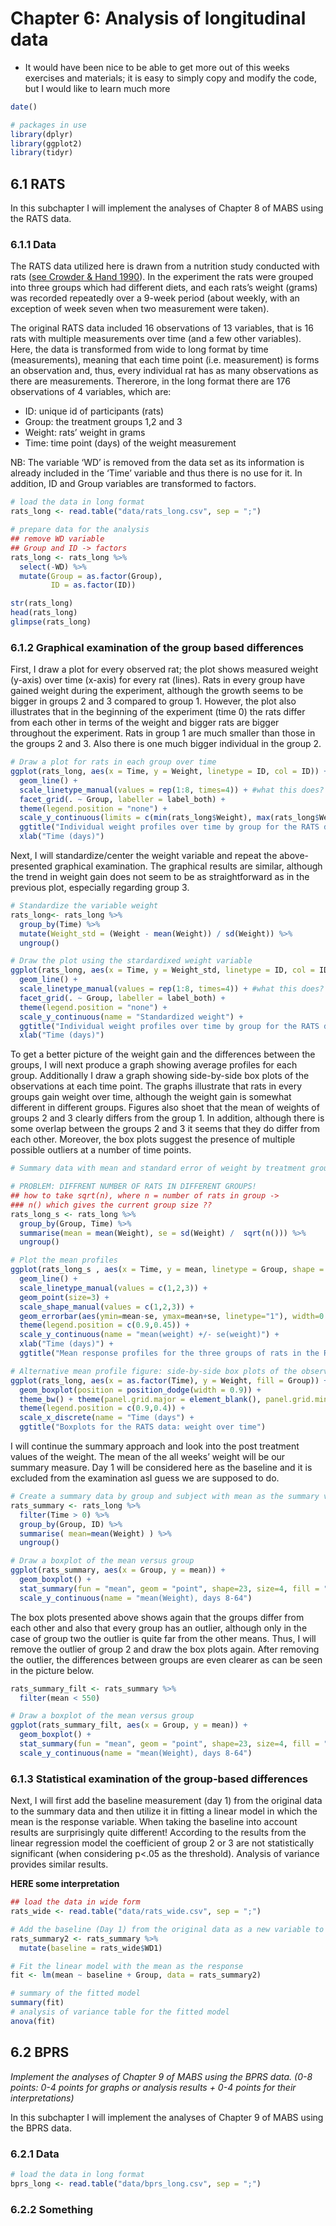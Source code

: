 # Chapter 6: Analysis of longitudinal data

- It would have been nice to be able to get more out of this weeks exercises and materials; it is easy to simply copy and modify the code, but I would like to learn much more

```r
date()

# packages in use
library(dplyr)
library(ggplot2)
library(tidyr)

```

## 6.1 RATS

In this subchapter I will implement the analyses of Chapter 8 of MABS using the RATS data.

### 6.1.1 Data

The RATS data utilized here is drawn from a nutrition study conducted with rats ([see Crowder & Hand 1990](https://www.routledge.com/Analysis-of-Repeated-Measures/Crowder-Hand/p/book/9780367450847)). In the experiment the rats were grouped into three groups which had different diets, and each rats’s weight (grams) was recorded repeatedly over a 9-week
period (about weekly, with an exception of week seven when two measurement were taken). 

The original RATS data included 16 observations of 13 variables, that is 16 rats with multiple measurements over time (and a few other variables). Here, the data is transformed from wide to long format by time (measurements), meaning that each time point (i.e. measurement) is forms an observation and, thus, every individual rat has as many observations as there are measurements. Thererore, in the long format there are 176 observations of 4 variables, which are:

- ID: unique id of participants (rats)
- Group: the treatment groups 1,2 and 3
- Weight: rats' weight in grams
- Time: time point (days) of the weight measurement

NB: The variable 'WD' is removed from the data set as its information is already included in the 'Time' variable and thus there is no use for it. In addition, ID and Group variables are transformed to factors.

```r
# load the data in long format
rats_long <- read.table("data/rats_long.csv", sep = ";")

# prepare data for the analysis
## remove WD variable 
## Group and ID -> factors
rats_long <- rats_long %>%
  select(-WD) %>%
  mutate(Group = as.factor(Group),
         ID = as.factor(ID))

str(rats_long)
head(rats_long)
glimpse(rats_long)
```

### 6.1.2 Graphical examination of the group based differences

First, I draw a plot for every observed rat; the plot shows measured weight (y-axis) over time (x-axis) for every rat (lines). Rats in every group have gained weight during the experiment, although the growth seems to be bigger in groups 2 and 3 compared to group 1. However, the plot also illustrates that in the beginning of the experiment (time 0) the rats differ from each other in terms of the weight and bigger rats are bigger throughout the experiment. Rats in group 1 are much smaller than those in the groups 2 and 3. Also there is one much bigger individual in the group 2. 

```r

# Draw a plot for rats in each group over time
ggplot(rats_long, aes(x = Time, y = Weight, linetype = ID, col = ID)) +
  geom_line() +
  scale_linetype_manual(values = rep(1:8, times=4)) + #what this does?
  facet_grid(. ~ Group, labeller = label_both) +
  theme(legend.position = "none") + 
  scale_y_continuous(limits = c(min(rats_long$Weight), max(rats_long$Weight))) +
  ggtitle("Individual weight profiles over time by group for the RATS data") +
  xlab("Time (days)")

```
Next, I will standardize/center the weight variable and repeat the above-presented graphical examination. The graphical results are similar, although the trend in weight gain does not seem to be as straightforward as in the previous plot, especially regarding group 3.

```r

# Standardize the variable weight
rats_long<- rats_long %>%
  group_by(Time) %>%
  mutate(Weight_std = (Weight - mean(Weight)) / sd(Weight)) %>%
  ungroup()

# Draw the plot using the stardardixed weight variable
ggplot(rats_long, aes(x = Time, y = Weight_std, linetype = ID, col = ID)) +
  geom_line() +
  scale_linetype_manual(values = rep(1:8, times=4)) + #what this does?
  facet_grid(. ~ Group, labeller = label_both) +
  theme(legend.position = "none") + 
  scale_y_continuous(name = "Standardized weight") +
  ggtitle("Individual weight profiles over time by group for the RATS data after standardization") +
  xlab("Time (days)")


```

To get a better picture of the weight gain and the differences between the groups, I will next produce a graph showing average profiles for each group. Additionally I draw a graph showing side-by-side box plots of the observations at each time point. The graphs illustrate that rats in every groups gain weight over time, although the weight gain is somewhat different in different groups. Figures also shoet that the mean of weights of groups 2 and 3 clearly differs from the group 1. In addition, although there is some overlap between the groups 2 and 3 it seems that they do differ from each other. Moreover, the box plots suggest the presence of multiple possible outliers at a number of time points.

```r

# Summary data with mean and standard error of weight by treatment group and time

# PROBLEM: DIFFRENT NUMBER OF RATS IN DIFFERENT GROUPS!
## how to take sqrt(n), where n = number of rats in group -> 
### n() which gives the current group size ??
rats_long_s <- rats_long %>%
  group_by(Group, Time) %>%
  summarise(mean = mean(Weight), se = sd(Weight) /  sqrt(n())) %>%
  ungroup()

# Plot the mean profiles
ggplot(rats_long_s , aes(x = Time, y = mean, linetype = Group, shape = Group, col = Group)) +
  geom_line() +
  scale_linetype_manual(values = c(1,2,3)) +
  geom_point(size=3) +
  scale_shape_manual(values = c(1,2,3)) +
  geom_errorbar(aes(ymin=mean-se, ymax=mean+se, linetype="1"), width=0.3) +
  theme(legend.position = c(0.9,0.45)) +
  scale_y_continuous(name = "mean(weight) +/- se(weight)") +
  xlab("Time (days)") +
  ggtitle("Mean response profiles for the three groups of rats in the RATS data")

# Alternative mean profile figure: side-by-side box plots of the observations at each time point
ggplot(rats_long, aes(x = as.factor(Time), y = Weight, fill = Group)) +
  geom_boxplot(position = position_dodge(width = 0.9)) +
  theme_bw() + theme(panel.grid.major = element_blank(), panel.grid.minor = element_blank()) +
  theme(legend.position = c(0.9,0.4)) +
  scale_x_discrete(name = "Time (days") +
  ggtitle("Boxplots for the RATS data: weight over time")


```

I will continue the summary approach and look into the post treatment values of the weight. The mean of the all weeks' weight will be our summary measure. Day 1 will be considered here as the baseline and it is excluded from the examination asI guess we are supposed to do. 

```r
# Create a summary data by group and subject with mean as the summary variable (ignoring baseline day 1).
rats_summary <- rats_long %>%
  filter(Time > 0) %>%
  group_by(Group, ID) %>%
  summarise( mean=mean(Weight) ) %>%
  ungroup()

# Draw a boxplot of the mean versus group
ggplot(rats_summary, aes(x = Group, y = mean)) +
  geom_boxplot() +
  stat_summary(fun = "mean", geom = "point", shape=23, size=4, fill = "white") +
  scale_y_continuous(name = "mean(Weight), days 8-64")

```

The box plots presented above shows again that the groups differ from each other and also that every group has an outlier, although only in the case of group two the outlier is quite far from the other means. Thus, I will remove the outlier of group 2 and draw the box plots again. After removing the outlier, the differences between groups are even clearer as can be seen in the picture below. 

```r
rats_summary_filt <- rats_summary %>%
  filter(mean < 550)

# Draw a boxplot of the mean versus group
ggplot(rats_summary_filt, aes(x = Group, y = mean)) +
  geom_boxplot() +
  stat_summary(fun = "mean", geom = "point", shape=23, size=4, fill = "white") +
  scale_y_continuous(name = "mean(Weight), days 8-64")
```

### 6.1.3 Statistical examination of the group-based differences

Next, I will first add the baseline measurement (day 1) from the original data to the summary data and then utilize it in fitting a linear model in which the mean is the response variable. When taking the baseline into account results are surprisingly quite different! According to the results from the linear regression model the coefficient of group 2 or 3 are not statistically significant (when considering p<.05 as the threshold). Analysis of variance provides similar results.

**HERE some interpretation**

```r

## load the data in wide form
rats_wide <- read.table("data/rats_wide.csv", sep = ";")

# Add the baseline (Day 1) from the original data as a new variable to the summary data
rats_summary2 <- rats_summary %>%
  mutate(baseline = rats_wide$WD1)

# Fit the linear model with the mean as the response 
fit <- lm(mean ~ baseline + Group, data = rats_summary2)

# summary of the fitted model
summary(fit)
# analysis of variance table for the fitted model 
anova(fit)

```



## 6.2 BPRS

*_Implement the analyses of Chapter 9 of MABS using the BPRS data. (0-8 points: 0-4 points for graphs or analysis results + 0-4 points for their interpretations)_*

In this subchapter I will implement the analyses of Chapter 9 of MABS using the BPRS data.

### 6.2.1 Data

```r
# load the data in long format
bprs_long <- read.table("data/bprs_long.csv", sep = ";")

```

### 6.2.2 Something